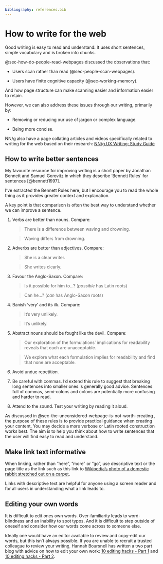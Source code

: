```yaml
---
bibliography: references.bib
---
```


# How to write for the web {#sec-how-to-write-for-the-web}

::: {.callout-important .unnumbered title="Summary" appearance="simple" icon="false"}
Good writing is easy to read and understand. It uses short sentences, simple vocabulary and is broken into chunks.
:::

@sec-how-do-people-read-webpages discussed the observations that:

-   Users scan rather than read (@sec-people-scan-webpages).

-   Users have finite cognitive capacity (@sec-working-memory).

And how page structure can make scanning easier and information easier to retain.

However, we can also address these issues through our writing, primarily by:

-   Removing or reducing our use of jargon or complex language.

-   Being more concise.

NN/g also have a page collating articles and videos specifically related to writing for the web based on their research: [NN/g UX Writing: Study Guide](https://www.nngroup.com/articles/ux-writing-study-guide/)

## How to write better sentences {#sec-how-to-write-better-sentences}

My favourite resource for improving writing is a short paper by Jonathan Bennett and Samuel Gorovitz in which they describe 'Bennett Rules' for sentences [@bennett1997].

I've extracted the Bennett Rules here, but I encourage you to read the whole thing as it provides greater context and explanation.

A key point is that comparison is often the best way to understand whether we can improve a sentence.

1.  Verbs are better than nouns. Compare:

    > There is a difference between waving and drowning.

    > Waving differs from drowning.

2.  Adverbs are better than adjectives. Compare:

    > She is a clear writer.

    > She writes clearly.

3.  Favour the Anglo-Saxon. Compare:

    > Is it possible for him to...? (*possible* has Latin roots)

    > Can he...? (*can* has Anglo-Saxon roots)

4.  Banish 'very' and its ilk. Compare:

    > It's very unlikely.

    > It's unlikely.

5.  Abstract nouns should be fought like the devil. Compare:

    > Our exploration of the formulations' implications for readability reveals that each are unacceptable.

    > We explore what each formulation implies for readability and find that none are acceptable.

6.  Avoid undue repetition.

7.  Be careful with commas. I'd extend this rule to suggest that breaking long sentences into smaller ones is generally good advice. Sentences full of commas, semi-colons and colons are potentially more confusing and harder to read.

8.  Attend to the sound. Test your writing by reading it aloud.

As discussed in @sec-the-unconsidered-webpage-is-not-worth-creating , the purpose of these rules is to provide practical guidance when creating your content. You may decide a more verbose or Latin rooted construction works best. The aim is to help you think about how to write sentences that the user will find easy to read and understand.

## Make link text informative {#sec-make-link-text-informative}

When linking, rather than "here", "more" or "go", use descriptive text or the page title as the link such as this link to [Wikipedia's photo of a domestic rabbit stretched out on a carpet](https://en.wikipedia.org/wiki/Domestic_rabbit#/media/File:Domestic_Rabbit_Relaxed_on_Carpet.jpg).

Links with descriptive text are helpful for anyone using a screen reader and for all users in understanding what a link leads to.

## Editing your own words {#sec-editing-your-own-words}

It is difficult to edit ones own words. Over-familiarity leads to word-blindness and an inability to spot typos. And it is difficult to step outside of oneself and consider how our words come across to someone else.

Ideally one would have an editor available to review and copy-edit our words, but this isn't always possible. If you are unable to recruit a trusted colleague to review your writing, Hannah Boursnell has written a two part blog with advice on how to edit your own work: [10 editing hacks - Part 1](https://www.hannahboursnell.com/blog/10editinghacks) and [10 editing hacks - Part 2](https://www.hannahboursnell.com/blog/10editinghacks2).
